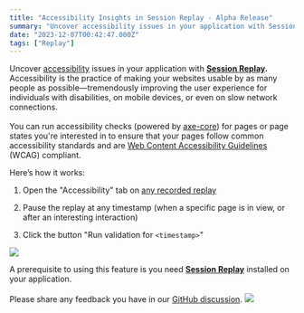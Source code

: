 ```yaml
---
title: "Accessibility Insights in Session Replay - Alpha Release"
summary: "Uncover accessibility issues in your application with Session Replay . Accessibility is the practice of making your websites usable by as many people as..."
date: "2023-12-07T00:42:47.000Z"
tags: ["Replay"]
---
```


  Uncover [accessibility](https://developer.mozilla.org/en-US/docs/Learn/Accessibility/What_is_accessibility) issues in your application with [**Session Replay**](https://docs.sentry.io/product/session-replay/)**.** Accessibility is the practice of making your websites usable by as many people as possible—tremendously improving the user experience for individuals with disabilities, on mobile devices, or even on slow network connections.\
\
You can run accessibility checks (powered by [axe-core](https://github.com/dequelabs/axe-core)) for pages or page states you're interested in to ensure that your pages follow common accessibility standards and are [Web Content Accessibility Guidelines](https://www.w3.org/WAI/standards-guidelines/wcag/) (WCAG) compliant.

Here’s how it works:

1. Open the "Accessibility" tab on [any recorded replay](https://sentry.io/orgredirect/organizations/:orgslug/replays/)

2. Pause the replay at any timestamp (when a specific page is in view, or after an interesting interaction)

3. Click the button "Run validation for `<timestamp>`"

![](/changelog/accessibility-insights-in-session-replay-alpha-release-1.jpg)

A prerequisite to using this feature is you need [**Session Replay**](https://docs.sentry.io/product/session-replay/getting-started/) installed on your application.\
\
Please share any feedback you have in our [GitHub discussion](https://github.com/getsentry/sentry/discussions/58423). ![](https://cdn.jsdelivr.net/npm/emoji-datasource-apple/img/apple/64/1f389.png)
